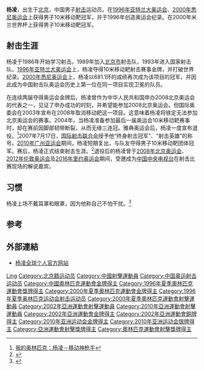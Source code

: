 {{noteTA|G1=Unit}}{{主條目消歧義|本文讲述的是中国著名射击运动员楊凌，关于地处中国陕西省咸阳市的同名农业高新技术产业示范区，请看[[杨凌农业高新技术产业示范区|杨凌农业高新技术产业示范区]]。}}
{{Infobox sportsperson
| headercolor    = #D2691E
| name           = 杨凌
| image          = 
| imagesize      =
| caption        =
| birthname      =
| fullname       =
| nickname       =
| nationality    = 
| residence      =
| birth_date      = {{birth_date_and_age|1972|5|24}}
| birth_place     = {{CHNML}}[[北京市|北京市]]
| height         = {{height|m=1.72}}
| weight         = {{weight|kg=54}}
| website        = 
| country        = {{PRC}}
| sport          = 男子[[射擊運動|射擊]]
| collegeteam    =
| club           =
| team           =
| turnedpro      =
| coach          = 
| retired        =
| coaching       =
| worlds         =
| regionals      =
| nationals      =
| olympics       =
| paralympics    =
| highestranking =
| pb             =
| medaltemplates = 
{{MedalTableTop}}
{{MedalSport | 男子[[射擊運動|射擊]]}}
{{MedalCountry | {{PRC}} }}
{{MedalCompetition|[[奧林匹克運動會|奧林匹克運動會]]}}
{{MedalGold| [[1996年夏季奥林匹克运动会|1996年亚特兰大]]|[[1996年夏季奧林匹克運動會射擊比賽|10米移动靶]]}} <ref name="a">[http://space.tv.cctv.com/act/video.jsp?videoId=VIDE1217379860628614 【奥运ABC】最后的移动靶] {{webarchive|url=https://web.archive.org/web/20130512231138/http://space.tv.cctv.com/act/video.jsp?videoId=VIDE1217379860628614 |date=2013-05-12 }}</ref>
{{MedalGold| [[2000年夏季奥林匹克运动会|2000年悉尼]] | [[2000年夏季奥林匹克运动会射击比赛|10米移动靶]]}}<ref name="a" />
{{MedalBottom}}
| show-medals    = yes
}}
'''杨凌'''{{BD|1972年|5月24日|}}，出生于[[北京|北京]]，中国男子[[射击|射击]]运动员。在[[1996年亚特兰大奥运会|1996年亚特兰大奥运会]]、[[2000年悉尼奥运会|2000年悉尼奥运会]]上获得男子10米移动靶冠军，并于1996年创造奥运会纪录。在2000年米兰世界杯上获得男子10米移动靶冠军。

== 射击生涯 ==
杨凌于1986年开始学习射击。1989年加入[[北京市|北京市]]射击队，1993年进入国家射击队。[[1996年亚特兰大奥运会|1996年亚特兰大奥运会]]上，杨凌夺得10米移动耙射击赛事金牌，并打破世界纪录。[[2000年悉尼奥运会|2000年悉尼奥运会]]上，杨凌以681.1环的成绩再次成为该项目的冠军，并因此成为中国射击队奥运会历史上第一位在同一项目实现卫冕的队员。

在连续两届夺得奥运会金牌后，杨凌曾作为中华人民共和国申办2008北京奥运会的代表之一，见证了申办成功的时刻，并希望能参加2008北京奥运会。但国际奥委会在2003年宣布在2008年取消移动耙这一项目。这意味着杨凌将铁定无法参加北京奥运会的赛事。2004年，当杨凌准备参加最后一届奥运会10米移动耙赛事时，却在赛前因脚部韧带断裂，从而无缘三连冠。雅典奥运会后，杨凌一度宣布退役。<ref>[http://space.tv.cctv.com/video/VIDE1208273743001175 我的奥林匹克：杨凌－移动神枪手]{{dead link|date=2018年3月 |bot=InternetArchiveBot |fix-attempted=yes }}</ref>2007年7月17日，[[国际射击联合会|国际射击联合会]]授予他“终身射击冠军”、“射击英雄”的称号。[[2010年广州亚运会|2010年广州亚运会]]期间，杨凌短期复出，与队友夺得男子10米移动靶团体冠军。赛后，杨凌正式结束射击生涯。<ref>{{Cite web |url=http://sports.cntv.cn/20101012/100627.shtml |title=【亚运会】杨凌的最后一枪 |access-date=2012-08-30 |archive-date=2020-12-04 |archive-url=https://web.archive.org/web/20201204025514/http://sports.cntv.cn/20101012/100627.shtml |dead-url=no }}</ref>退役后的杨凌曾于[[2008年北京奥运会|2008年北京奥运会]]、[[2012年伦敦奥运会|2012年伦敦奥运会]]及[[2016年里约奥运会|2016年里约奥运会]]期间，受邀成为[[中国中央电视台|中国中央电视台]]在射击比赛现场的解说嘉宾。

== 习惯 ==
杨凌上场不戴耳罩和眼罩，因为他称自己不怕干扰。<ref>{{Cite web |url=http://2008.cctv.com/20080711/104711.shtml |title=【冠军访谈】杨凌：金牌的滋味 |access-date=2012-11-12 |archive-date=2019-09-30 |archive-url=https://web.archive.org/web/20190930035624/http://2008.cctv.com/20080711/104711.shtml |dead-url=no }}</ref>

== 参考 ==
{{reflist}}

== 外部連結 ==
* [https://web.archive.org/web/20140106043410/http://yangling.sports.cn/ 杨凌全球个人官方网站]

{{奥林匹克运动会射击比赛男子10米移动靶冠军}}
{{新中国体育50星}}

{{Authority control}}
{{DEFAULTSORT:Yang Ling}}
[[Category:楊姓|Ling]]
[[Category:北京籍运动员|Category:北京籍运动员]]
[[Category:中國射擊運動員|Category:中國射擊運動員]]
[[Category:中国奥运射击运动员|Category:中国奥运射击运动员]]
[[Category:中國奧林匹克運動會金牌得主|Category:中國奧林匹克運動會金牌得主]]
[[Category:1996年夏季奧林匹克運動會獎牌得主|Category:1996年夏季奧林匹克運動會獎牌得主]]
[[Category:2000年夏季奧林匹克運動會金牌得主|Category:2000年夏季奧林匹克運動會金牌得主]]
[[Category:1996年夏季奥林匹克运动会射击运动员|Category:1996年夏季奥林匹克运动会射击运动员]]
[[Category:2000年夏季奧林匹克運動會射擊運動員|Category:2000年夏季奧林匹克運動會射擊運動員]]
[[Category:2002年亞洲運動會射擊運動員|Category:2002年亞洲運動會射擊運動員]]
[[Category:2010年亞洲運動會射擊運動員|Category:2010年亞洲運動會射擊運動員]]
[[Category:2002年亞洲運動會金牌得主|Category:2002年亞洲運動會金牌得主]]
[[Category:2002年亞洲運動會銅牌得主|Category:2002年亞洲運動會銅牌得主]]
[[Category:2010年亚洲运动会金牌得主|Category:2010年亚洲运动会金牌得主]]
[[Category:2010年亚洲运动会银牌得主|Category:2010年亚洲运动会银牌得主]]
[[Category:亞洲運動會射擊獎牌得主|Category:亞洲運動會射擊獎牌得主]]
[[Category:奧林匹克運動會射擊獎牌得主|Category:奧林匹克運動會射擊獎牌得主]]